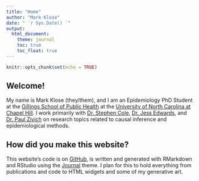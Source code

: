 ```yaml
---
title: "Home"
author: "Mark Klose"
date: " `r Sys.Date() `"
output: 
  html_document:
    theme: journal
    toc: true
    toc_float: true
---
```


```r
knitr::opts_chunk$set(echo = TRUE)
```

## Welcome!
My name is Mark Klose (they/them), and I am an Epidemiology PhD Student at the [Gillings School of Public Health](https://sph.unc.edu) at the [University of North Carolina at Chapel Hill](https://www.unc.edu). I work primarily with [Dr. Stephen Cole](https://sph.unc.edu/adv_profile/stephen-r-cole-phd/), [Dr. Jess Edwards](https://sph.unc.edu/adv_profile/jessie-k-edwards-phd/), and [Dr. Paul Zivich](https://pzivich.github.io) on research topics related to causal inference and epidemiological methods. 

## How did you make this website?
This website's code is on [GitHub](https://github.com/mwklose/mwklose.github.io), is written and generated with RMarkdown and RStudio using the [Journal](https://www.datadreaming.org/post/r-markdown-theme-gallery/) theme. I plan for this to hold everything from publications and code to HTML widgets and some of my generative art. 

